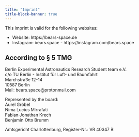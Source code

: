 ---
title: "Imprint"
title-block-banner: true
---

This imprint is valid for the following websites:

* Website: https://bears-space.de
* Instagram: bears.space - https://instagram.com/bears.space


## According to § 5 TMG

Berlin Experimental Astronautics Research Student team e.V.  
c/o TU Berlin - Institut für Luft- und Raumfahrt  
Marchstraße 12-14  
10587 Berlin  
Mail: bears.space@protonmail.com

Represented by the board:  
Aurel Gröbel  
Nima Lucius Mirrafati  
Fabian Jonathan Krech  
Benjamin Otto Brumm  

Amtsgericht Charlottenburg, Register-Nr.: VR 40347 B
